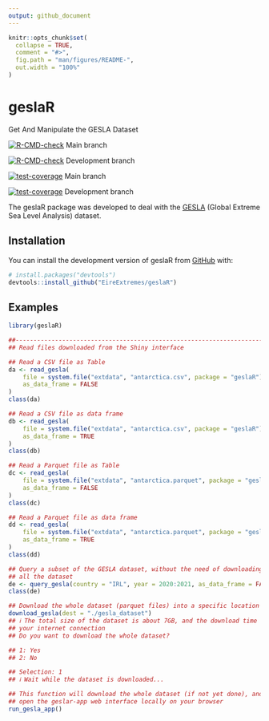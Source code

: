 ```yaml
---
output: github_document
---
```


<!-- README.md is generated from README.Rmd. Please edit that file -->

```r
knitr::opts_chunk$set(
  collapse = TRUE,
  comment = "#>",
  fig.path = "man/figures/README-",
  out.width = "100%"
)
```

# geslaR

Get And Manipulate the GESLA Dataset

<!-- badges: start -->
[![R-CMD-check](https://github.com/EireExtremes/geslaR/actions/workflows/R-CMD-check.yaml/badge.svg)](https://github.com/EireExtremes/geslaR/actions/workflows/R-CMD-check.yaml)
Main branch

[![R-CMD-check](https://github.com/EireExtremes/geslaR/actions/workflows/R-CMD-check.yaml/badge.svg?branch=dev)](https://github.com/EireExtremes/geslaR/actions/workflows/R-CMD-check.yaml)
Development branch

[![test-coverage](https://github.com/EireExtremes/geslaR/actions/workflows/test-coverage.yaml/badge.svg?branch=main)](https://github.com/EireExtremes/geslaR/actions/workflows/test-coverage.yaml) Main branch

[![test-coverage](https://github.com/EireExtremes/geslaR/actions/workflows/test-coverage.yaml/badge.svg?branch=dev)](https://github.com/EireExtremes/geslaR/actions/workflows/test-coverage.yaml) Development branch
<!-- badges: end -->

The geslaR package was developed to deal with the
[GESLA](https://gesla787883612.wordpress.com) (Global Extreme Sea Level
Analysis) dataset.

## Installation

You can install the development version of geslaR from
[GitHub](https://github.com/) with:

``` r
# install.packages("devtools")
devtools::install_github("EireExtremes/geslaR")
```

## Examples

```r
library(geslaR)

##----------------------------------------------------------------------
## Read files downloaded from the Shiny interface

## Read a CSV file as Table
da <- read_gesla(
    file = system.file("extdata", "antarctica.csv", package = "geslaR"),
    as_data_frame = FALSE
)
class(da)

## Read a CSV file as data frame
db <- read_gesla(
    file = system.file("extdata", "antarctica.csv", package = "geslaR"),
    as_data_frame = TRUE
)
class(db)

## Read a Parquet file as Table
dc <- read_gesla(
    file = system.file("extdata", "antarctica.parquet", package = "geslaR"),
    as_data_frame = FALSE
)
class(dc)

## Read a Parquet file as data frame
dd <- read_gesla(
    file = system.file("extdata", "antarctica.parquet", package = "geslaR"),
    as_data_frame = TRUE
)
class(dd)
```

```r
## Query a subset of the GESLA dataset, without the need of downloading
## all the dataset
de <- query_gesla(country = "IRL", year = 2020:2021, as_data_frame = FALSE)
class(de)
```

```r
## Download the whole dataset (parquet files) into a specific location
download_gesla(dest = "./gesla_dataset")
## ℹ The total size of the dataset is about 7GB, and the download time will depend on
## your internet connection
## Do you want to download the whole dataset?

## 1: Yes
## 2: No

## Selection: 1
## ℹ Wait while the dataset is downloaded...
```

```r
## This function will download the whole dataset (if not yet done), and
## open the geslar-app web interface locally on your browser
run_gesla_app()
```
